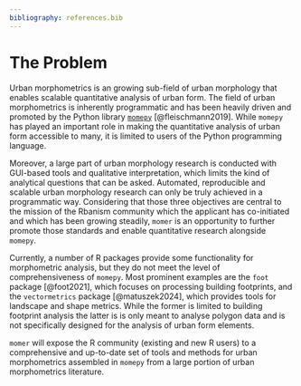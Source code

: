 ```yaml
---
bibliography: references.bib
---
```


# The Problem

```{=html}
<!--
Outlining the issue / weak point / problem to be solved by this
proposal. This should be a compelling section that sets the reader up
for the next section - the proposed solution!

It is important to cover:

 - [ ] What the problem is
 - [ ] Who it affects
 - [ ] Why is it a problem
 - [ ] What will solving the problem enable (why should it be solved)
 - [ ] Brief summary of existing work and previous attempts (e.g., relevant R packages)
 - [ ] If proposing changes to R itself: letter of support from R Core member
-->
```

Urban morphometrics is an growing sub-field of urban morphology that enables scalable quantitative analysis of urban form. <!-- TODO ref. to Fleischmann --> The field of urban morphometrics is inherently programmatic and has been heavily driven and promoted by the Python library [`momepy`](https://docs.momepy.org/en/stable/index.html) [@fleischmann2019]. While `momepy` has played an important role in making the quantitative analysis of urban form accessible to many, it is limited to users of the Python programming language. 

Moreover, a large part of urban morphology research is conducted with GUI-based tools and qualitative interpretation, which limits the kind of analytical questions that can be asked. Automated, reproducible and scalable urban morphology research can only be truly achieved in a programmatic way. Considering that those three objectives are central to the mission of the Rbanism community which the applicant has co-initiated and which has been growing steadily, `momer` is an opportunity to further promote those standards and enable quantitative research alongside `momepy`.

Currently, a number of R packages provide some functionality for morphometric analysis, but they do not meet the level of comprehensiveness of `momepy`. Most prominent examples are the `foot` package [@foot2021], which focuses on processing building footprints, and the `vectormetrics` package [@matuszek2024], which provides tools for landscape and shape metrics. While the former is limited to building footprint analysis the latter is is only meant to analyse polygon data and is not specifically designed for the analysis of urban form elements.

`momer` will expose the R community (existing and new R users) to a comprehensive and up-to-date set of tools and methods for urban morphometrics assembled in `momepy` from a large portion of urban morphometrics literature.

